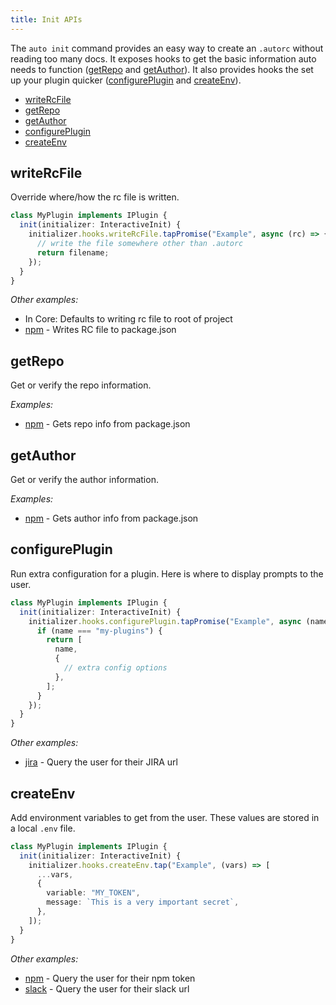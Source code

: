 ```yaml
---
title: Init APIs
---
```


The `auto init` command provides an easy way to create an `.autorc` without reading too many docs.
It exposes hooks to get the basic information auto needs to function ([getRepo](#getrepo) and [getAuthor](#getauthor)).
It also provides hooks the set up your plugin quicker ([configurePlugin](#configureplugin) and [createEnv](#createenv)).

- [writeRcFile](#writercfile)
- [getRepo](#getrepo)
- [getAuthor](#getauthor)
- [configurePlugin](#configureplugin)
- [createEnv](#createenv)

## writeRcFile

Override where/how the rc file is written.

```ts
class MyPlugin implements IPlugin {
  init(initializer: InteractiveInit) {
    initializer.hooks.writeRcFile.tapPromise("Example", async (rc) => {
      // write the file somewhere other than .autorc
      return filename;
    });
  }
}
```

_Other examples:_

- In Core: Defaults to writing rc file to root of project
- [npm](../generated/npm) - Writes RC file to package.json

## getRepo

Get or verify the repo information.

_Examples:_

- [npm](../generated/npm) - Gets repo info from package.json

## getAuthor

Get or verify the author information.

_Examples:_

- [npm](../generated/npm) - Gets author info from package.json

## configurePlugin

Run extra configuration for a plugin. Here is where to display prompts to the user.

```ts
class MyPlugin implements IPlugin {
  init(initializer: InteractiveInit) {
    initializer.hooks.configurePlugin.tapPromise("Example", async (name) => {
      if (name === "my-plugins") {
        return [
          name,
          {
            // extra config options
          },
        ];
      }
    });
  }
}
```

_Other examples:_

- [jira](../generated/jira) - Query the user for their JIRA url

## createEnv

Add environment variables to get from the user.
These values are stored in a local `.env` file.

```ts
class MyPlugin implements IPlugin {
  init(initializer: InteractiveInit) {
    initializer.hooks.createEnv.tap("Example", (vars) => [
      ...vars,
      {
        variable: "MY_TOKEN",
        message: `This is a very important secret`,
      },
    ]);
  }
}
```

_Other examples:_

- [npm](../generated/npm) - Query the user for their npm token
- [slack](../generated/slack) - Query the user for their slack url
